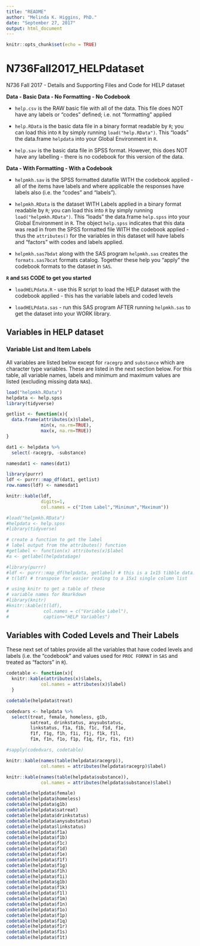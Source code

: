 ```yaml
---
title: "README"
author: "Melinda K. Higgins, PhD."
date: "September 27, 2017"
output: html_document
---
```


```r
knitr::opts_chunk$set(echo = TRUE)
```

# N736Fall2017_HELPdataset

N736 Fall 2017 - Details and Supporting Files and Code for HELP dataset

**Data - Basic Data - No Formatting - No Codebook**

* `help.csv` is the RAW basic file with all of the data. This file does NOT have any labels or "codes" defined; i.e. not "formatting" applied

* `help.RData` is the basic data file in a binary format readable by `R`; you can load this into `R` by simply running `load("help.RData")`. This "loads" the data.frame `helpdata` into your Global Environment in `R`.

* `help.sav` is the basic data file in SPSS format. However, this does NOT have any labelling - there is no codebook for this version of the data.

**Data - With Formatting - With a Codebook**

* `helpmkh.sav` is the SPSS formatted datafile WITH the codebook applied - all of the items have labels and where applicable the responses have labels also (i.e. the "codes" and "labels").

* `helpmkh.RData` is the dataset WITH Labels applied in a binary format readable by `R`; you can load this into `R` by simply running `load("helpmkh.RData")`. This "loads" the data.frame `help.spss` into your Global Environment in `R`. The object `help.spss` indicates that this data was read in from the SPSS formatted file WITH the codebook applied - thus the `attributes()` for the variables in this dataset will have labels and "factors" with codes and labels applied.

* `helpmkh.sas7bdat` along with the SAS program `helpmkh.sas` creates the `formats.sas7bcat` formats catalog. Together these help you "apply" the codebook formats to the dataset in `SAS`.

**`R` and `SAS` CODE to get you started**

* `loadHELPdata.R` - use this R script to load the HELP dataset with the codebook applied - this has the variable labels and coded levels

* `loadHELPdata.sas` - run this SAS program AFTER running `helpmkh.sas` to get the dataset into your WORK library.

## Variables in HELP dataset 

### Variable List and Item Labels

All variables are listed below except for `racegrp` and `substance` which are character type variables. These are listed in the next section below. For this table, all variable names, labels and minimum and maximum values are listed (excluding missing data `NA`s).

```r
load("helpmkh.RData")
helpdata <- help.spss
library(tidyverse)

getlist <- function(x){
  data.frame(attributes(x)$label,
             min(x, na.rm=TRUE),
             max(x, na.rm=TRUE))
}

dat1 <- helpdata %>%
  select(-racegrp, -substance)

namesdat1 <- names(dat1)

library(purrr)
ldf <- purrr::map_df(dat1, getlist)
row.names(ldf) <- namesdat1

knitr::kable(ldf,
             digits=1,
             col.names = c("Item Label","Minimum","Maximum"))

```




```r
#load("helpmkh.RData")
#helpdata <- help.spss
#library(tidyverse)

# create a function to get the label
# label output from the attributes() function
#getlabel <- function(x) attributes(x)$label
#a <- getlabel(helpdata$age)

#library(purrr)
#ldf <- purrr::map_df(helpdata, getlabel) # this is a 1x15 tibble data.frame
# t(ldf) # transpose for easier reading to a 15x1 single column list

# using knitr to get a table of these
# variable names for Rmarkdown
#library(knitr)
#knitr::kable(t(ldf),
#             col.names = c("Variable Label"),
#             caption="HELP Variables")
```

## Variables with Coded Levels and Their Labels

These next set of tables provide all the variables that have coded levels and labels (i.e. the "codebook" and values used for `PROC FORMAT` in `SAS` and treated as "factors" in `R`).

```r

codetable <- function(x){
  knitr::kable(attributes(x)$labels,
             col.names = attributes(x)$label)
  }

codetable(helpdata$treat)

codedvars <- helpdata %>%
  select(treat, female, homeless, g1b, 
         satreat, drinkstatus, anysubstatus,
         linkstatus, f1a, f1b, f1c, f1d, f1e,
         f1f, f1g, f1h, f1i, f1j, f1k, f1l,
         f1m, f1n, f1o, f1p, f1q, f1r, f1s, f1t)

#sapply(codedvars, codetable)

knitr::kable(names(table(helpdata$racegrp)),
             col.names = attributes(helpdata$racegrp)$label)

knitr::kable(names(table(helpdata$substance)),
             col.names = attributes(helpdata$substance)$label)

codetable(helpdata$female)
codetable(helpdata$homeless)
codetable(helpdata$g1b)
codetable(helpdata$satreat)
codetable(helpdata$drinkstatus)
codetable(helpdata$anysubstatus)       
codetable(helpdata$linkstatus)
codetable(helpdata$f1a)
codetable(helpdata$f1b)
codetable(helpdata$f1c)
codetable(helpdata$f1d)
codetable(helpdata$f1e)        
codetable(helpdata$f1f)
codetable(helpdata$f1g)
codetable(helpdata$f1h)
codetable(helpdata$f1i)
codetable(helpdata$g1b)
codetable(helpdata$f1k)
codetable(helpdata$f1l)         
codetable(helpdata$f1m)
codetable(helpdata$f1n)
codetable(helpdata$f1o)
codetable(helpdata$f1p)
codetable(helpdata$f1q)
codetable(helpdata$f1r)
codetable(helpdata$f1s)
codetable(helpdata$f1t)
```


